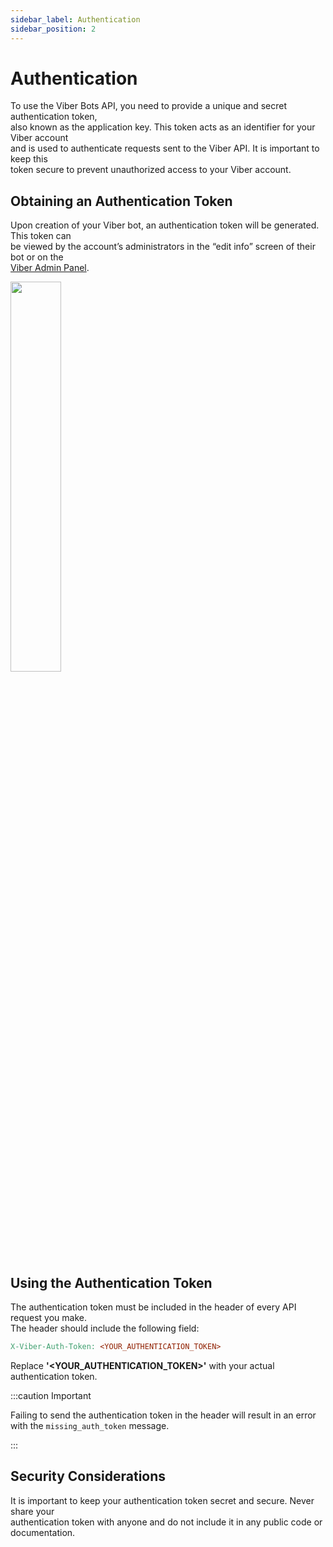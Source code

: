 ```yaml
---
sidebar_label: Authentication
sidebar_position: 2
---
```


# Authentication

To use the Viber Bots API, you need to provide a unique and secret authentication token,<br/> 
also known as the application key. This token acts as an identifier for your Viber account<br/>
and is used to authenticate requests sent to the Viber API. It is important to keep this<br/>
token secure to prevent unauthorized access to your Viber account.

## Obtaining an Authentication Token
Upon creation of your Viber bot, an authentication token will be generated. This token can<br/>
be viewed by the account’s administrators in the “edit info” screen of their bot or on the<br/>
[Viber Admin Panel](https://partners.viber.com/login).

<img src={AuthTokenImg} width="40%" height="auto"/>

## Using the Authentication Token
The authentication token must be included in the header of every API request you make.<br/>
The header should include the following field:

```makefile title="HTTP Header"
X-Viber-Auth-Token: <YOUR_AUTHENTICATION_TOKEN>
```

Replace **'<YOUR_AUTHENTICATION_TOKEN>'** with your actual authentication token.

:::caution Important

Failing to send the authentication token in the header will result in an error with the `missing_auth_token` message.

:::

## Security Considerations
It is important to keep your authentication token secret and secure. Never share your<br/>
authentication token with anyone and do not include it in any public code or<br/>
documentation.